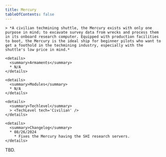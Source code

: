 ```yaml
---
title: Mercury
tableOfContents: false
---
```


<Tabs>

  <TabItem label="Info" icon="information">

    > *A civilian techmining shuttle, the Mercury exists with only one purpose in mind; to excavate survey data from wrecks and process them in its onboard research computer. Equipped with production facilities to boot, the Mercury is the ideal ship for beginner pilots who want to get a foothold in the techmining industry, especially with the shuttle's low price in mind.*

    <details>
      <summary>Armaments</summary>
      * N/A
    </details>

    <details>
      <summary>Modules</summary>
      * N/A
    </details>

    <details>
      <summary>Techlevel</summary>
      > <TechLevel tech='Civilian' />
    </details>

    <details>
      <summary>Changelog</summary>
      * 08/26/2024
        * Fixes the Mercury having the SHI research servers.
    </details>

  </TabItem>

  <TabItem label="Guide" icon="open-book">
    TBD.
  </TabItem>

</Tabs>